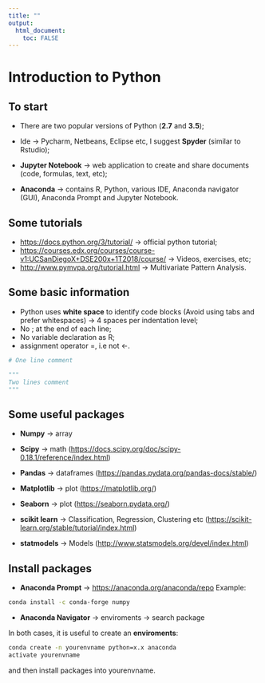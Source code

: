 ```yaml
---
title: ""
output: 
  html_document:
    toc: FALSE
---
```


# **Introduction to Python**
## **To start**

- There are two popular versions of Python (**2.7** and **3.5**);

- Ide $\rightarrow$ Pycharm, Netbeans, Eclipse etc, I suggest **Spyder** (similar to Rstudio);

- **Jupyter Notebook** $\rightarrow$ web application to create and share documents (code, formulas, text, etc);

- **Anaconda** $\rightarrow$ contains R, Python, various IDE, Anaconda navigator (GUI), Anaconda Prompt and Jupyter Notebook.

## **Some tutorials**

- <https://docs.python.org/3/tutorial/> $\rightarrow$ official python tutorial;
- <https://courses.edx.org/courses/course-v1:UCSanDiegoX+DSE200x+1T2018/course/> $\rightarrow$ Videos, exercises, etc;
- <http://www.pymvpa.org/tutorial.html> $\rightarrow$ Multivariate Pattern Analysis.

##  **Some basic information**

- Python uses **white space** to identify code blocks (Avoid using tabs and prefer whitespaces) $\rightarrow$ $4$ spaces per indentation level;
- No $;$ at the end of each line;
- No variable declaration as R;
- assignment operator $=$, i.e not <-.

```python
# One line comment

"""
Two lines comment
"""
```

## **Some useful packages**

- **Numpy** $\rightarrow$ array

- **Scipy** $\rightarrow$ math (<https://docs.scipy.org/doc/scipy-0.18.1/reference/index.html>)

- **Pandas** $\rightarrow$ dataframes (<https://pandas.pydata.org/pandas-docs/stable/>)

- **Matplotlib** $\rightarrow$ plot (<https://matplotlib.org/>)

- **Seaborn** $\rightarrow$ plot (<https://seaborn.pydata.org/>)

- **scikit learn** $\rightarrow$ Classification, Regression, Clustering etc (<https://scikit-learn.org/stable/tutorial/index.html>)

- **statmodels** $\rightarrow$ Models (<http://www.statsmodels.org/devel/index.html>)

## **Install packages**

- **Anaconda Prompt** $\rightarrow$ <https://anaconda.org/anaconda/repo>
  Example: 
```bash
conda install -c conda-forge numpy
```
  
- **Anaconda Navigator** $\rightarrow$ enviroments $\rightarrow$ search package

In both cases, it is useful to create an **enviroments**:

```bash
conda create -n yourenvname python=x.x anaconda
activate yourenvname
```

and then install packages into yourenvname.
